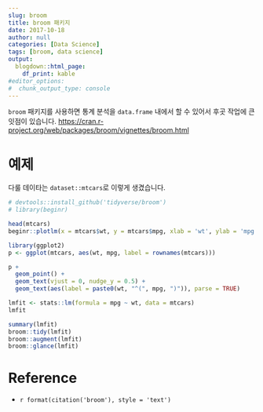 ```yaml
---
slug: broom
title: broom 패키지
date: 2017-10-18
author: null
categories: [Data Science]
tags: [broom, data science]
output:
  blogdown::html_page:
    df_print: kable
#editor_options: 
#  chunk_output_type: console
---
```


`broom` 패키지를 사용하면 통계 분석을 `data.frame` 내에서 할 수 있어서 후곳 작업에 큰 잇점이 있습니다. <https://cran.r-project.org/web/packages/broom/vignettes/broom.html>

# 예제

다룰 데이타는 `dataset::mtcars`로 이렇게 생겼습니다.


```r
# devtools::install_github('tidyverse/broom')
# library(beginr) 

head(mtcars)
beginr::plotlm(x = mtcars$wt, y = mtcars$mpg, xlab = 'wt', ylab = 'mpg', plot.title = 'mtcars')
```


```r
library(ggplot2)
p <- ggplot(mtcars, aes(wt, mpg, label = rownames(mtcars))) 

p + 
  geom_point() +
  geom_text(vjust = 0, nudge_y = 0.5) +
  geom_text(aes(label = paste0(wt, "^(", mpg, ")")), parse = TRUE)
```

```r
lmfit <- stats::lm(formula = mpg ~ wt, data = mtcars)
lmfit

summary(lmfit)
broom::tidy(lmfit)
broom::augment(lmfit)
broom::glance(lmfit)
``` 

# Reference

- `r format(citation('broom'), style = 'text')`
